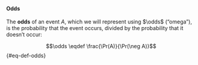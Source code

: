 
:::{#def-odds}
#### Odds
The **odds** of an event $A$,
which we will represent using $\odds$ ("omega"),
is the probability that the event occurs,
divided by the probability that it doesn't occur:

$$\odds \eqdef \frac{\Pr(A)}{\Pr(\neg A)}$${#eq-def-odds}

:::
